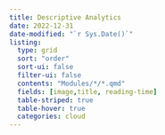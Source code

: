 ```yaml
---
title: Descriptive Analytics
date: 2022-12-31
date-modified: "`r Sys.Date()`"
listing: 
  type: grid
  sort: "order"
  sort-ui: false
  filter-ui: false
  contents: "Modules/*/*.qmd"
  fields: [image,title, reading-time]
  table-striped: true
  table-hover: true
  categories: cloud
---
```

